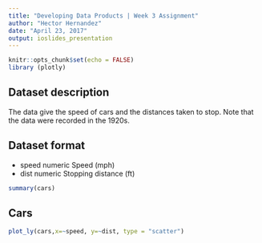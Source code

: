 ```yaml
---
title: "Developing Data Products | Week 3 Assignment"
author: "Hector Hernandez"
date: "April 23, 2017"
output: ioslides_presentation
---
```


```r
knitr::opts_chunk$set(echo = FALSE)
library (plotly)
```

## Dataset description

The data give the speed of cars and the distances taken to stop. Note that the data were recorded in the 1920s. 

## Dataset format

- speed numeric Speed (mph)
- dist numeric Stopping distance (ft)
```r
summary(cars)
```

## Cars

```r
plot_ly(cars,x=~speed, y=~dist, type = "scatter")
```

